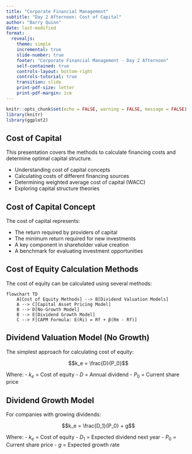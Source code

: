 ```yaml
---
title: "Corporate Financial Management"
subtitle: "Day 2 Afternoon: Cost of Capital"
author: "Barry Quinn"
date: last-modified
format:
  revealjs:
    theme: simple
    incremental: true
    slide-number: true
    footer: "Corporate Financial Management - Day 2 Afternoon"
    self-contained: true
    controls-layout: bottom-right
    controls-tutorial: true
    transition: slide
    print-pdf-size: letter
    print-pdf-margin: 1cm
---
```


```r
knitr::opts_chunk$set(echo = FALSE, warning = FALSE, message = FALSE)
library(knitr)
library(ggplot2)
```

## Cost of Capital

This presentation covers the methods to calculate financing costs and determine optimal capital structure.

- Understanding cost of capital concepts
- Calculating costs of different financing sources
- Determining weighted average cost of capital (WACC)
- Exploring capital structure theories

## Cost of Capital Concept

The cost of capital represents:

- The return required by providers of capital
- The minimum return required for new investments
- A key component in shareholder value creation
- A benchmark for evaluating investment opportunities

## Cost of Equity Calculation Methods

The cost of equity can be calculated using several methods:

```mermaid
flowchart TD
    A[Cost of Equity Methods] --> B[Dividend Valuation Models]
    A --> C[Capital Asset Pricing Model]
    B --> D[No-Growth Model]
    B --> E[Dividend Growth Model]
    C --> F[CAPM Formula: E(Ri) = Rf + β(Rm - Rf)]
```

## Dividend Valuation Model (No Growth)

The simplest approach for calculating cost of equity:

$$k_e = \frac{D}{P_0}$$

Where:
- $k_e$ = Cost of equity
- $D$ = Annual dividend
- $P_0$ = Current share price

## Dividend Growth Model

For companies with growing dividends:

$$k_e = \frac{D_1}{P_0} + g$$

Where:
- $k_e$ = Cost of equity
- $D_1$ = Expected dividend next year
- $P_0$ = Current share price
- $g$ = Expected growth rate 
